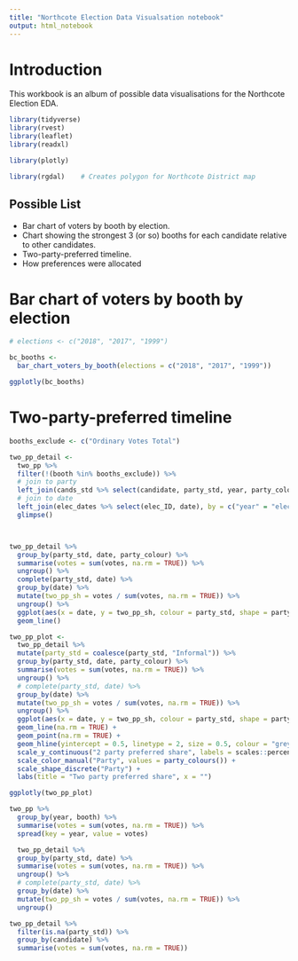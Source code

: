 ```yaml
---
title: "Northcote Election Data Visualsation notebook"
output: html_notebook
---
```


# Introduction
This workbook is an album of possible data visualisations for the Northcote Election EDA.

```r
library(tidyverse)
library(rvest)
library(leaflet)
library(readxl)

library(plotly)

library(rgdal)    # Creates polygon for Northcote District map
```


## Possible List  
- Bar chart of voters by booth by election.  
- Chart showing the strongest 3 (or so) booths for each candidate relative to other candidates.
- Two-party-preferred timeline.  
- How preferences were allocated


# Bar chart of voters by booth by election

```r
# elections <- c("2018", "2017", "1999")

bc_booths <-
  bar_chart_voters_by_booth(elections = c("2018", "2017", "1999"))

ggplotly(bc_booths)

```

# Two-party-preferred timeline

```r
booths_exclude <- c("Ordinary Votes Total")

two_pp_detail <- 
  two_pp %>% 
  filter(!(booth %in% booths_exclude)) %>% 
  # join to party
  left_join(cands_std %>% select(candidate, party_std, year, party_colour), by = c("candidate", "year")) %>% 
  # join to date
  left_join(elec_dates %>% select(elec_ID, date), by = c("year" = "elec_ID")) %>% 
  glimpse()



two_pp_detail %>% 
  group_by(party_std, date, party_colour) %>% 
  summarise(votes = sum(votes, na.rm = TRUE)) %>% 
  ungroup() %>% 
  complete(party_std, date) %>% 
  group_by(date) %>% 
  mutate(two_pp_sh = votes / sum(votes, na.rm = TRUE)) %>% 
  ungroup() %>% 
  ggplot(aes(x = date, y = two_pp_sh, colour = party_std, shape = party_std)) +
  geom_line()

```

```r
two_pp_plot <- 
  two_pp_detail %>% 
  mutate(party_std = coalesce(party_std, "Informal")) %>% 
  group_by(party_std, date, party_colour) %>% 
  summarise(votes = sum(votes, na.rm = TRUE)) %>% 
  ungroup() %>% 
  # complete(party_std, date) %>% 
  group_by(date) %>% 
  mutate(two_pp_sh = votes / sum(votes, na.rm = TRUE)) %>% 
  ungroup() %>% 
  ggplot(aes(x = date, y = two_pp_sh, colour = party_std, shape = party_std)) +
  geom_line(na.rm = TRUE) +
  geom_point(na.rm = TRUE) +
  geom_hline(yintercept = 0.5, linetype = 2, size = 0.5, colour = "grey") +
  scale_y_continuous("2 party preferred share", labels = scales::percent) +
  scale_color_manual("Party", values = party_colours()) +
  scale_shape_discrete("Party") +
  labs(title = "Two party preferred share", x = "")

ggplotly(two_pp_plot)

```

```r
two_pp %>% 
  group_by(year, booth) %>% 
  summarise(votes = sum(votes, na.rm = TRUE)) %>% 
  spread(key = year, value = votes)
```

```r
  two_pp_detail %>% 
  group_by(party_std, date) %>% 
  summarise(votes = sum(votes, na.rm = TRUE)) %>% 
  ungroup() %>% 
  # complete(party_std, date) %>% 
  group_by(date) %>% 
  mutate(two_pp_sh = votes / sum(votes, na.rm = TRUE)) %>% 
  ungroup()
```

```r
two_pp_detail %>% 
  filter(is.na(party_std)) %>% 
  group_by(candidate) %>% 
  summarise(votes = sum(votes, na.rm = TRUE))
```

